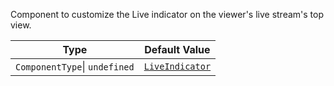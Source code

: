 Component to customize the Live indicator on the viewer's live stream's top view.

| Type                          | Default Value                                                                                                                                                     |
| ----------------------------- | ----------------------------------------------------------------------------------------------------------------------------------------------------------------- |
| `ComponentType`\| `undefined` | [`LiveIndicator`](https://github.com/GetStream/stream-video-js/blob/main/packages/react-native-sdk/src/components/Livestream/LivestreamTopView/LiveIndicator.tsx) |
